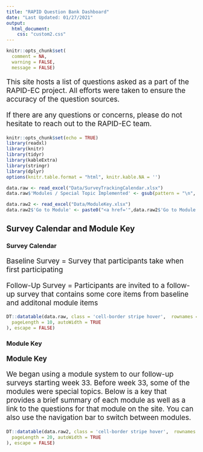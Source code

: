 ```yaml
---
title: "RAPID Question Bank Dashboard"
date: "Last Updated: 01/27/2021"
output: 
  html_document:
    css: "custom2.css"
---
```


```r
knitr::opts_chunk$set(
  comment = NA,
  warning = FALSE,
  message = FALSE)
```

<p style="font-size:14pt">This site hosts a list of questions asked as a part of the RAPID-EC project. All efforts were taken to ensure the accuracy of the question sources.</p>

<p style="font-size:14pt">If there are any questions or concerns, please do not hesitate to reach out to the RAPID-EC team.</p>

```r
knitr::opts_chunk$set(echo = TRUE)
library(readxl)
library(knitr)
library(tidyr)
library(kableExtra)
library(stringr)
library(dplyr)
options(knitr.table.format = "html", knitr.kable.NA = '') 
```

```r
data.raw <- read_excel("Data/SurveyTrackingCalendar.xlsx")
data.raw$'Modules / Special Topic Implemented' <- gsub(pattern = "\n", replacement = "<br/>", x = data.raw$'Modules / Special Topic Implemented')

data.raw2 <- read_excel("Data/ModuleKey.xlsx")
data.raw2$'Go to Module' <- paste0("<a href='",data.raw2$'Go to Module',"'>", data.raw2$'Go to Module',"</a>")

```

## Survey Calendar and Module Key {.tabset}

### Survey Calendar

<p style="font-size:14pt">Baseline Survey = Survey that participants take when first participating</p>
<p style="font-size:14pt">Follow-Up Survey = Participants are invited to a follow-up survey that contains some core items from baseline and additonal module items</p>
```r

DT::datatable(data.raw, class = 'cell-border stripe hover',  rownames = F,  options = list(
  pageLength = 10, autoWidth = TRUE
), escape = FALSE)
```
### Module Key
<p style="font-size:14pt; font-weight:bold">Module Key</p>
<p style="font-size:14pt">We began using a module system to our follow-up surveys starting week 33. Before week 33, some of the modules were special topics. Below is a key that provides a brief summary of each module as well as a link to the questions for that module on the site. You can also use the navigation bar to switch between modules.</p>
```r

DT::datatable(data.raw2, class = 'cell-border stripe hover',  rownames = F,  options = list(
  pageLength = 20, autoWidth = TRUE
), escape = FALSE)
```
## {-}


